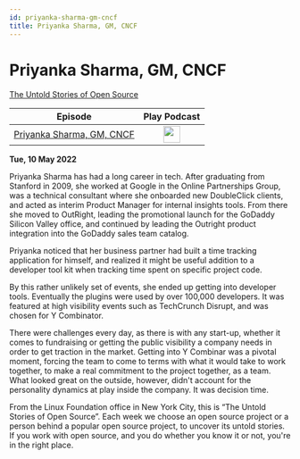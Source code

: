 ```yaml
---
id: priyanka-sharma-gm-cncf
title: Priyanka Sharma, GM, CNCF
---
```



# Priyanka Sharma, GM, CNCF

<Spotify scsrc={podcasts[2].src} />

[The Untold Stories of Open Source](https://untold-stories-of-open-source.captivate.fm/spotify)

| Episode                                                                              |                                                               Play Podcast                                                                |
| ------------------------------------------------------------------------------------ | :---------------------------------------------------------------------------------------------------------------------------------------: |
| [Priyanka Sharma, GM, CNCF](https://open.spotify.com/episode/5KgqNXHHV0y03yjgg7kg8E) | <a href="https://open.spotify.com/episode/5KgqNXHHV0y03yjgg7kg8E" target="_blank"><img src="../images/podcast-mic.png" height="30" /></a> |

**Tue, 10 May 2022**

Priyanka Sharma has had a long career in tech. After graduating from Stanford in 2009, she worked at Google in the Online Partnerships Group, was a technical consultant where she onboarded new DoubleClick clients, and acted as interim Product Manager for internal insights tools. From there she moved to OutRight, leading the promotional launch for the GoDaddy Silicon Valley office, and continued by leading the Outright product integration into the GoDaddy sales team catalog.

Priyanka noticed that her business partner had built a time tracking application for himself, and realized it might be useful addition to a developer tool kit when tracking time spent on specific project code.

By this rather unlikely set of events, she ended up getting into developer tools. Eventually the plugins were used by over 100,000 developers. It was featured at high visibility events such as TechCrunch Disrupt, and was chosen for Y Combinator.

There were challenges every day, as there is with any start-up, whether it comes to fundraising or getting the public visibility a company needs in order to get traction in the market. Getting into Y Combinar was a pivotal moment, forcing the team to come to terms with what it would take to work together, to make a real commitment to the project together, as a team. What looked great on the outside, however, didn't account for the personality dynamics at play inside the company. It was decision time.

From the Linux Foundation office in New York City, this is “The Untold Stories of Open Source”. Each week we choose an open source project or a person behind a popular open source project, to uncover its untold stories. If you work with open source, and you do whether you know it or not, you're in the right place.
